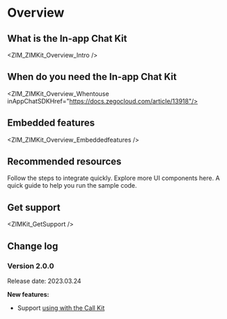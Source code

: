 # Overview

## What is the In-app Chat Kit


<ZIM_ZIMKit_Overview_Intro />

## When do you need the In-app Chat Kit


<ZIM_ZIMKit_Overview_Whentouse inAppChatSDKHref="https://docs.zegocloud.com/article/13918"/>

## Embedded features


<ZIM_ZIMKit_Overview_Embeddedfeatures />

## Recommended resources

<CardGroup cols={2}>
  
  <Card title="Quick start" href="./02-Quick start.mdx">
    Follow the steps to integrate quickly.
  </Card>

  <Card title="Component overview" href="./03-UI components/01-Overview.mdx">
    Explore more UI components here.
  </Card>

  <Card title="Run the sample code" href="https://github.com/ZEGOCLOUD/zego_inapp_chat_uikit_example_ios" target="_blank">
    A quick guide to help you run the sample code.
  </Card>

</CardGroup>

## Get support


<ZIMKit_GetSupport />

## Change log

<Accordion title="Click here to know more" defaultOpen="false">

### Version 2.0.0

Release date: 2023.03.24

**New features:**

- Support <a href="./04-Advanced%20features/01-Use%20in%20conjunction%20with%20Call%20Kit.mdx">using with the Call Kit</a>

</Accordion>


